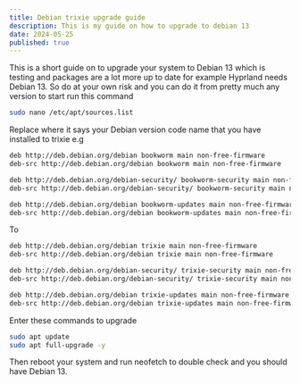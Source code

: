 ```yaml
---
title: Debian trixie upgrade guide
description: This is my guide on how to upgrade to debian 13
date: 2024-05-25
published: true
---
```


This is a short guide on to upgrade your system to Debian 13 which is testing and packages are a lot more up to date for example Hyprland needs Debian 13. So do at your own risk and you can do it from pretty much any version to start run this command

```bash
sudo nano /etc/apt/sources.list 
```

Replace where it says your Debian version code name that you have installed to trixie e.g

```bash
deb http://deb.debian.org/debian bookworm main non-free-firmware
deb-src http://deb.debian.org/debian bookworm main non-free-firmware

deb http://deb.debian.org/debian-security/ bookworm-security main non-free-firmware
deb-src http://deb.debian.org/debian-security/ bookworm-security main non-free-firmware

deb http://deb.debian.org/debian bookworm-updates main non-free-firmware
deb-src http://deb.debian.org/debian bookworm-updates main non-free-firmware
```

To

```bash
deb http://deb.debian.org/debian trixie main non-free-firmware
deb-src http://deb.debian.org/debian trixie main non-free-firmware

deb http://deb.debian.org/debian-security/ trixie-security main non-free-firmware
deb-src http://deb.debian.org/debian-security/ trixie-security main non-free-firmware

deb http://deb.debian.org/debian trixie-updates main non-free-firmware
deb-src http://deb.debian.org/debian trixie-updates main non-free-firmware
```

Enter these commands to upgrade

```bash
sudo apt update
sudo apt full-upgrade -y
```

Then reboot your system and run neofetch to double check  and you should have Debian 13.